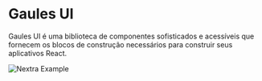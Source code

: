 
# Gaules UI 

Gaules UI é uma biblioteca de componentes sofisticados e acessíveis que fornecem os blocos de construção necessários para construir seus aplicativos React.

<Bleed>![Nextra Example](../public/gaules_logo.png)</Bleed>
